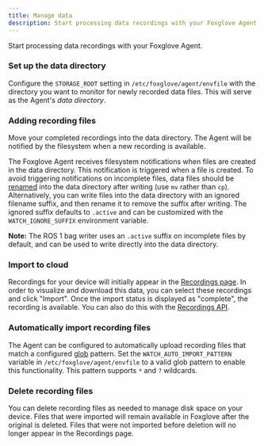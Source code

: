 ```yaml
---
title: Manage data
description: Start processing data recordings with your Foxglove Agent.
---
```



<AccountRequiredHeader badgeText="Requires Enterprise plan" />

Start processing data recordings with your Foxglove Agent.

### Set up the data directory

Configure the `STORAGE_ROOT` setting in `/etc/foxglove/agent/envfile` with the directory you want to monitor for newly recorded data files. This will serve as the Agent's _data directory_.

### Adding recording files

Move your completed recordings into the data directory. The Agent will be notified by the filesystem when a new recording is available.

The Foxglove Agent receives filesystem notifications when files are created in the data directory. This notification is triggered when a file is created. To avoid triggering notifications on incomplete files, data files should be [renamed](https://man7.org/linux/man-pages/man1/rename.1.html) into the data directory after writing (use `mv` rather than `cp`). Alternatively, you can write files into the data directory with an ignored filename suffix, and then rename it to remove the suffix after writing. The ignored suffix defaults to `.active` and can be customized with the `WATCH_IGNORE_SUFFIX` environment variable.

**Note:** The ROS 1 bag writer uses an `.active` suffix on incomplete files by default, and can be used to write directly into the data directory.

### Import to cloud

Recordings for your device will initially appear in the [Recordings page](https://console.foxglove.dev/recordings). In order to visualize and download this data, you can select these recordings and click "Import". Once the import status is displayed as "complete", the recording is available. You can also do this with the [Recordings API](https://docs.foxglove.dev/api/#tag/Recordings/paths/~1recordings~1%7Bid%7D~1import/post).

### Automatically import recording files

The Agent can be configured to automatically upload recording files that match a configured [glob](<https://en.wikipedia.org/wiki/Glob_(programming)>) pattern. Set the `WATCH_AUTO_IMPORT_PATTERN` variable in `/etc/foxglove/agent/envfile` to a valid glob pattern to enable this functionality. This pattern supports `*` and `?` wildcards.

### Delete recording files

You can delete recording files as needed to manage disk space on your device. Files that were imported will remain available in Foxglove after the original is deleted. Files that were not imported before deletion will no longer appear in the Recordings page.
